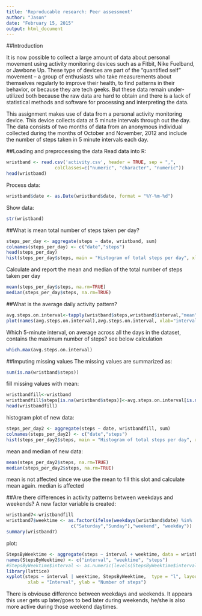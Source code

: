 ```yaml
---
title: 'Reproducable research: Peer assessment'
author: "Jason"
date: "February 15, 2015"
output: html_document
---
```

##Introduction

It is now possible to collect a large amount of data about personal movement using activity monitoring devices such as a Fitbit, Nike Fuelband, or Jawbone Up. These type of devices are part of the “quantified self” movement – a group of enthusiasts who take measurements about themselves regularly to improve their health, to find patterns in their behavior, or because they are tech geeks. But these data remain under-utilized both because the raw data are hard to obtain and there is a lack of statistical methods and software for processing and interpreting the data.


This assignment makes use of data from a personal activity monitoring device. This device collects data at 5 minute intervals through out the day. The data consists of two months of data from an anonymous individual collected during the months of October and November, 2012 and include the number of steps taken in 5 minute intervals each day.

##Loading and preprocessing the data
Read data into R: 
```r
wristband <- read.csv('activity.csv', header = TRUE, sep = ",",
                  colClasses=c("numeric", "character", "numeric"))
head(wristband)
```
Process data:
```r
wristband$date <- as.Date(wristband$date, format = "%Y-%m-%d")
```
Show data:
```r
str(wristband)
```
##What is mean total number of steps taken per day?
```r
steps_per_day <- aggregate(steps ~ date, wristband, sum)
colnames(steps_per_day) <- c("date","steps")
head(steps_per_day)
hist(steps_per_day$steps, main = "Histogram of total steps per day", xlab = "steps",ylab="days", freq=TRUE, col = "red")
```

Calculate and report the mean and median of the total number of steps taken per day
```r
mean(steps_per_day$steps, na.rm=TRUE)
median(steps_per_day$steps, na.rm=TRUE)
```

##What is the average daily activity pattern?
```r
avg.steps.on.interval<-tapply(wristband$steps,wristband$interval,"mean",na.rm=TRUE) 
plot(names(avg.steps.on.interval),avg.steps.on.interval, xlab="interval ID",ylab="steps", type="l")
```

Which 5-minute interval, on average across all the days in the dataset, contains the maximum number of steps? see below calculation
```r
which.max(avg.steps.on.interval)
```
##Imputing missing values
The missing values are summarized as:
```r
sum(is.na(wristband$steps))
```

fill missing values with mean:
```r
wristbandfill<-wristband
wristbandfill$steps[is.na(wristband$steps)]<-avg.steps.on.interval[is.na(wristband$steps)]
head(wristbandfill)
```
histogram plot of new data:
```r
steps_per_day2 <- aggregate(steps ~ date, wristbandfill, sum)
colnames(steps_per_day2) <- c("date","steps")
hist(steps_per_day2$steps, main = "Histogram of total steps per day", xlab = "steps",ylab="days", freq=TRUE, col = "red")
```

mean and median of new data:
```r
mean(steps_per_day2$steps, na.rm=TRUE)
median(steps_per_day2$steps, na.rm=TRUE)
```
mean is not affected since we use the mean to fill this slot and calculate mean again. median is affected

##Are there differences in activity patterns between weekdays and weekends?
A new factor variable is created: 
```r
wristband7<-wristbandfill
wristband7$weektime <- as.factor(ifelse(weekdays(wristband$date) %in% 
                        c("Saturday","Sunday"),"weekend", "weekday"))
summary(wristband7)
```
plot:
```r
StepsByWeektime <- aggregate(steps ~ interval + weektime, data = wristband7, mean)
names(StepsByWeektime) <- c("interval", "weektime", "steps")
#StepsByWeektime$interval <- as.numeric(levels(StepsByWeektime$interval))[StepsByWeektime$interval]
library(lattice)
xyplot(steps ~ interval | weektime, StepsByWeektime,  type = "l", layout = c(1, 2), 
        xlab = "Interval", ylab = "Number of steps")
```

There is obviouse difference between weekdays and weekends. It appears this user gets up later/goes to bed later during weekends, he/she is also more active during those weekend daytimes.
